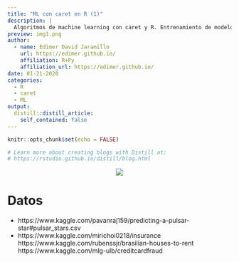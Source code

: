 ```yaml
---
title: "ML con caret en R (1)"
description: |
  Algoritmos de machine learning con caret y R. Entrenamiento de modelos random forest, support vector machine y red neuronal en problemas de clasificación y regresión.
preview: img1.png   
author:
  - name: Edimer David Jaramillo
    url: https://edimer.github.io/
    affiliation: R+Py
    affiliation_url: https://edimer.github.io/
date: 01-21-2020
categories:
  - R
  - caret
  - ML
output:
  distill::distill_article:
    self_contained: false
---
```


```r
knitr::opts_chunk$set(echo = FALSE)

# Learn more about creating blogs with Distill at:
# https://rstudio.github.io/distill/blog.html

```


<center>
<img src="coming.gif"/>
</center>

# Datos

- https://www.kaggle.com/pavanraj159/predicting-a-pulsar-star#pulsar_stars.csv
- https://www.kaggle.com/mirichoi0218/insurance
https://www.kaggle.com/rubenssjr/brasilian-houses-to-rent
https://www.kaggle.com/mlg-ulb/creditcardfraud